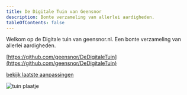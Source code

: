 ```yaml
---
title: De Digitale Tuin van Geensnor
description: Bonte verzameling van allerlei aardigheden.
tableOfContents: false
---
```



Welkom op de Digitale tuin van geensnor.nl. Een bonte verzameling van allerlei aardigheden.

[https://github.com/geensnor/DeDigitaleTuin](https://github.com/geensnor/DeDigitaleTuin)

[bekijk laatste aanpassingen](../laatste-aanpassingen)

<Image src={tuin} alt="tuin plaatje" />
